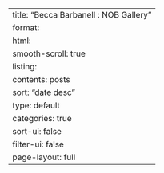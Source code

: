 ---
title: "Becca Barbanell : NOB Gallery"
format: 
  html: 
    smooth-scroll: true
listing:
  contents: posts
  sort: "date desc"
  type: default
  categories: true
  sort-ui: false
  filter-ui: false
page-layout: full
---